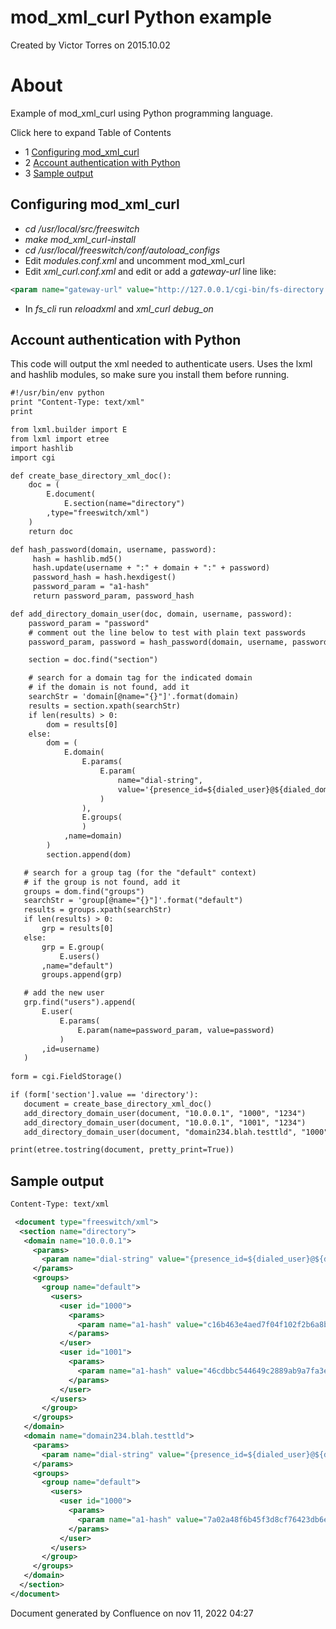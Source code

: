 
# mod_xml_curl Python example 

 Created by  Victor Torres on 2015.10.02

# About

Example of mod\_xml\_curl using Python programming language.

Click here to expand Table of Contents

* 1 [Configuring mod\_xml\_curl](#configuring-mod_xml_curl)
* 2 [Account authentication with Python](#account-authentication-with-python)
* 3 [Sample output](#sample-output)

## Configuring mod_xml_curl

* _cd /usr/local/src/freeswitch_
* _make mod\_xml\_curl-install_
* _cd /usr/local/freeswitch/conf/autoload\_configs_
* Edit _modules.conf.xml_ and uncomment mod\_xml\_curl
* Edit _xml\_curl.conf.xml_ and edit or add a _gateway-url_ line like:  
```xml  
<param name="gateway-url" value="http://127.0.0.1/cgi-bin/fs-directory.py" bindings="directory"/>  
```
* In _fs\_cli_ run _reloadxml_ and _xml\_curl debug\_on_

## Account authentication with Python

This code will output the xml needed to authenticate users. Uses the lxml and hashlib modules, so make sure you install them before running.

```xml
#!/usr/bin/env python
print "Content-Type: text/xml"
print

from lxml.builder import E
from lxml import etree
import hashlib
import cgi

def create_base_directory_xml_doc():
    doc = (
        E.document(
            E.section(name="directory")
        ,type="freeswitch/xml")
    )
    return doc

def hash_password(domain, username, password):
     hash = hashlib.md5()
     hash.update(username + ":" + domain + ":" + password)
     password_hash = hash.hexdigest()
     password_param = "a1-hash"
     return password_param, password_hash

def add_directory_domain_user(doc, domain, username, password):
    password_param = "password"
    # comment out the line below to test with plain text passwords
    password_param, password = hash_password(domain, username, password)

    section = doc.find("section")

    # search for a domain tag for the indicated domain
    # if the domain is not found, add it
    searchStr = 'domain[@name="{}"]'.format(domain)
    results = section.xpath(searchStr)
    if len(results) > 0:
        dom = results[0]
    else:
        dom = (
            E.domain(
                E.params(
                    E.param(
                        name="dial-string", 
                        value='{presence_id=${dialed_user}@${dialed_domain}}${sofia_contact(${dialed_user}@${dialed_domain})}'
                    )
                ),
                E.groups(
                )
            ,name=domain)
        )
        section.append(dom)

   # search for a group tag (for the "default" context)
   # if the group is not found, add it
   groups = dom.find("groups")
   searchStr = 'group[@name="{}"]'.format("default")
   results = groups.xpath(searchStr)
   if len(results) > 0:
       grp = results[0]
   else: 
       grp = E.group(
           E.users()
       ,name="default")
       groups.append(grp)

   # add the new user 
   grp.find("users").append(
       E.user(
           E.params(
               E.param(name=password_param, value=password)
           )
       ,id=username)
   )
 
form = cgi.FieldStorage()

if (form['section'].value == 'directory'):
   document = create_base_directory_xml_doc()
   add_directory_domain_user(document, "10.0.0.1", "1000", "1234")
   add_directory_domain_user(document, "10.0.0.1", "1001", "1234")
   add_directory_domain_user(document, "domain234.blah.testtld", "1000", "1234")

print(etree.tostring(document, pretty_print=True))
```

## Sample output

```xml
Content-Type: text/xml

 <document type="freeswitch/xml">
  <section name="directory">
   <domain name="10.0.0.1">
     <params>
       <param name="dial-string" value="{presence_id=${dialed_user}@${dialed_domain}}${sofia_contact(${dialed_user}@${dialed_domain})}"/>
     </params>
     <groups>
       <group name="default">
         <users>
           <user id="1000">
             <params>
               <param name="a1-hash" value="c16b463e4aed7f04f102f2b6a8b7471d"/>
             </params>
           </user>
           <user id="1001">
             <params>
               <param name="a1-hash" value="46cdbbc544649c2889ab9a7fa3e8a48a"/>
             </params>
           </user>
         </users>
       </group>
     </groups>
   </domain>
   <domain name="domain234.blah.testtld">
     <params>
       <param name="dial-string" value="{presence_id=${dialed_user}@${dialed_domain}}${sofia_contact(${dialed_user}@${dialed_domain})}"/>
     </params>
     <groups>
       <group name="default">
         <users>
           <user id="1000">
             <params>
               <param name="a1-hash" value="7a02a48f6b45f3d8cf76423db6ef562c"/>
             </params>
           </user>
         </users>
       </group>
     </groups>
   </domain>
  </section>
</document>
```

Document generated by Confluence on nov 11, 2022 04:27
